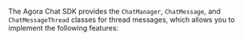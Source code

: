 <PlatformWrapper platform="react-native">

The Agora Chat SDK provides the `ChatManager`, `ChatMessage`, and `ChatMessageThread` classes for thread messages, which allows you to implement the following features:

</PlatformWrapper>